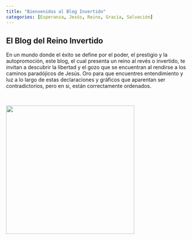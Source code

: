 ```yaml
---
title: "Bienvenidos al Blog Invertido"
categories: [Esperanza, Jesús, Reino, Gracia, Salvación]
---
```

## El Blog del Reino Invertido

En un mundo donde el éxito se define por el poder, el prestigio y la autopromoción, este blog, el cual presenta un reino al revés o invertido, te invitan a descubrir la libertad y el gozo que se encuentran al rendirse a los caminos paradójicos de Jesús. Oro para que encuentres entendimiento y luz a lo largo de estas declaraciones y gráficos que aparentan ser contradictorios, pero en si, están correctamente ordenados.

<br/>

![](upsidedown2.png){fig-align="center" height="350"}
